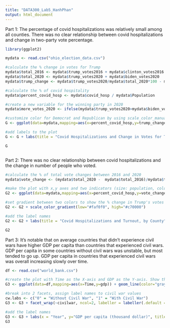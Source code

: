 ```yaml
---
title: "DATA300_Lab5_HanhPhan"
output: html_document
---
```


Part 1:
The percentage of covid hospitalizations was relatively small among all counties. There was no clear relationship between covid hospitalizations and change in two-party vote percentage.


```r
library(ggplot2)

mydata <- read.csv("ohio_election_data.csv")

#calculate the % change in votes for Trump
mydata$total_2016 <- mydata$trump_votes2016 + mydata$clinton_votes2016
mydata$total_2020 <- mydata$trump_votes2020 + mydata$biden_votes2020
mydata$trump_change <- mydata$trump_votes2020/mydata$total_2020*100 - mydata$trump_votes2016/ mydata$total_2016*100

#calculate the % of covid hospitality
mydata$percent_covid_hosp <- mydata$covid_hosp / mydata$Population

#create a new variable for the winning party in 2020
mydata$more_votes_2020 <- ifelse(mydata$trump_votes2020>mydata$biden_votes2020,"Republican","Democrat")

#customize color for Democrat and Republican by using scale_color_manual
G <- ggplot(data=mydata,mapping=aes(x=percent_covid_hosp,y=trump_change, size = Population)) + geom_point(aes(color=more_votes_2020)) + scale_color_manual(values = c("#0015BC", "#DE0100")) + geom_smooth(size=1.1, color="#00a6c7", se=FALSE)

#add labels to the plot
G <- G + labs(title = "Covid Hospitalizations and Change in Votes for Trump, by County", x="% of Covid Hospitalization", y = "% Change in Votes to Trump", color="Winning Party in 2020" ) + theme(plot.title = element_text(face="bold"))

G



```



Part 2:
There was no clear relationship between covid hospitalizations and the change in number of people who voted. 

```r

#calculate the % of total vote changes between 2016 and 2020
mydata$vote_change <- (mydata$total_2020 -  mydata$total_2016)/mydata$total_2016*100

#make the plot with x,y axes and two indicators (size: population, color: changes in votes for Trump)
G2 <- ggplot(data=mydata,mapping=aes(x=percent_covid_hosp,y=vote_change, color = trump_change, size = Population)) + geom_point() + geom_smooth(size=1.1, color="#00a6c7", se= FALSE)

#set gradient between two colors to show the % change in Trump's votes
G2 <- G2 + scale_color_gradient(low="#faf0f0", high="#c70000")

#add the label names
G2 <- G2 + labs(title = "Covid Hospitalizations and Turnout, by County", x="% of Covid Hospitalization", y = "% Change in Votes", color="% that went to Trump in 2020" ) + theme(plot.title = element_text(face="bold"))

G2

```



Part 3:
It's notable that on average countries that didn't experience civil wars have higher GDP per capita than countries that experienced civil wars. GDP per capita in some countries without civil wars was unstable, but most tended to go up. GDP per capita in countries that experienced civil wars was overall increasing slowly over time. 
```r
df <- read.csv("world_bank.csv")

#create the plot with Time as the X-axis and GDP as the Y-axis. Show the change in time by grouping the country.
G3 <- ggplot(data=df,mapping=aes(x=Time,y=gdp)) + geom_line(color="gray55", aes(group=Country.Name)) + geom_smooth(size= 1.1, method ="loess",se=FALSE, color ="#00a6c7" ) 

#break into 2 facets, assign label names to civil war values
cw.labs <- c("0" = "Without Civil War", "1" = "With Civil War")
G3 <- G3 + facet_wrap(~civilwar, ncol=2, labeller = labeller(.default = cw.labs)) + theme(strip.text.x = element_text(size = 12, face = "bold"))

#add the label names
G3 <- G3 + labs(x = "Year", y="GDP per capita (thousand dollar)", title="GDP per capita on countries with and without Civil War")+ theme(plot.title = element_text(face="bold"))
G3
```



